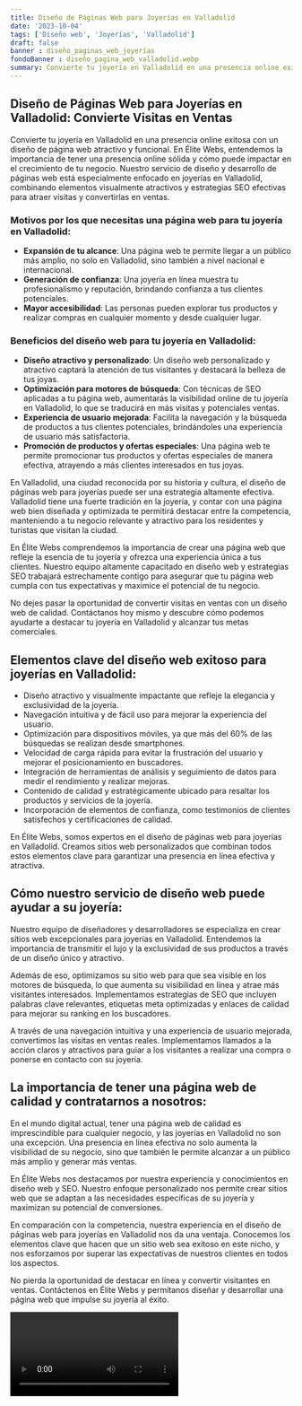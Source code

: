 ```yaml
---
title: Diseño de Páginas Web para Joyerías en Valladolid
date: '2023-10-04'
tags: ['Diseño web', 'Joyerías', 'Valladolid']
draft: false
banner : diseño_paginas_web_joyerías
fondoBanner : diseño_pagina_web_valladolid.webp
summary: Convierte tu joyería en Valladolid en una presencia online exitosa con un diseño de página web atractivo y funcional. En Élite Webs, entendemos la importancia de tener una presencia online sólida y cómo puede impactar en el crecimiento de tu negocio. Nuestro servicio de diseño y desarrollo de páginas web está especialmente enfocado en joyerías en Valladolid, combinando elementos visualmente atractivos y estrategias SEO efectivas para atraer visitas y convertirlas en ventas.
---
```


## Diseño de Páginas Web para Joyerías en Valladolid: Convierte Visitas en Ventas

Convierte tu joyería en Valladolid en una presencia online exitosa con un diseño de página web atractivo y funcional. En Élite Webs, entendemos la importancia de tener una presencia online sólida y cómo puede impactar en el crecimiento de tu negocio. Nuestro servicio de diseño y desarrollo de páginas web está especialmente enfocado en joyerías en Valladolid, combinando elementos visualmente atractivos y estrategias SEO efectivas para atraer visitas y convertirlas en ventas.

### Motivos por los que necesitas una página web para tu joyería en Valladolid:
- **Expansión de tu alcance**: Una página web te permite llegar a un público más amplio, no solo en Valladolid, sino también a nivel nacional e internacional. 
- **Generación de confianza**: Una joyería en línea muestra tu profesionalismo y reputación, brindando confianza a tus clientes potenciales.
- **Mayor accesibilidad**: Las personas pueden explorar tus productos y realizar compras en cualquier momento y desde cualquier lugar.

### Beneficios del diseño web para tu joyería en Valladolid:
- **Diseño atractivo y personalizado**: Un diseño web personalizado y atractivo captará la atención de tus visitantes y destacará la belleza de tus joyas.
- **Optimización para motores de búsqueda**: Con técnicas de SEO aplicadas a tu página web, aumentarás la visibilidad online de tu joyería en Valladolid, lo que se traducirá en más visitas y potenciales ventas.
- **Experiencia de usuario mejorada**: Facilita la navegación y la búsqueda de productos a tus clientes potenciales, brindándoles una experiencia de usuario más satisfactoria.
- **Promoción de productos y ofertas especiales**: Una página web te permite promocionar tus productos y ofertas especiales de manera efectiva, atrayendo a más clientes interesados en tus joyas.

En Valladolid, una ciudad reconocida por su historia y cultura, el diseño de páginas web para joyerías puede ser una estrategia altamente efectiva. Valladolid tiene una fuerte tradición en la joyería, y contar con una página web bien diseñada y optimizada te permitirá destacar entre la competencia, manteniendo a tu negocio relevante y atractivo para los residentes y turistas que visitan la ciudad.

En Élite Webs comprendemos la importancia de crear una página web que refleje la esencia de tu joyería y ofrezca una experiencia única a tus clientes. Nuestro equipo altamente capacitado en diseño web y estrategias SEO trabajará estrechamente contigo para asegurar que tu página web cumpla con tus expectativas y maximice el potencial de tu negocio.

No dejes pasar la oportunidad de convertir visitas en ventas con un diseño web de calidad. Contáctanos hoy mismo y descubre cómo podemos ayudarte a destacar tu joyería en Valladolid y alcanzar tus metas comerciales.

<GifSeo />

<Cta />

## Elementos clave del diseño web exitoso para joyerías en Valladolid:

- Diseño atractivo y visualmente impactante que refleje la elegancia y exclusividad de la joyería.
- Navegación intuitiva y de fácil uso para mejorar la experiencia del usuario.
- Optimización para dispositivos móviles, ya que más del 60% de las búsquedas se realizan desde smartphones.
- Velocidad de carga rápida para evitar la frustración del usuario y mejorar el posicionamiento en buscadores.
- Integración de herramientas de análisis y seguimiento de datos para medir el rendimiento y realizar mejoras.
- Contenido de calidad y estratégicamente ubicado para resaltar los productos y servicios de la joyería.
- Incorporación de elementos de confianza, como testimonios de clientes satisfechos y certificaciones de calidad.

En Élite Webs, somos expertos en el diseño de páginas web para joyerías en Valladolid. Creamos sitios web personalizados que combinan todos estos elementos clave para garantizar una presencia en línea efectiva y atractiva.

## Cómo nuestro servicio de diseño web puede ayudar a su joyería:

Nuestro equipo de diseñadores y desarrolladores se especializa en crear sitios web excepcionales para joyerías en Valladolid. Entendemos la importancia de transmitir el lujo y la exclusividad de sus productos a través de un diseño único y atractivo.

Además de eso, optimizamos su sitio web para que sea visible en los motores de búsqueda, lo que aumenta su visibilidad en línea y atrae más visitantes interesados. Implementamos estrategias de SEO que incluyen palabras clave relevantes, etiquetas meta optimizadas y enlaces de calidad para mejorar su ranking en los buscadores.

A través de una navegación intuitiva y una experiencia de usuario mejorada, convertimos las visitas en ventas reales. Implementamos llamados a la acción claros y atractivos para guiar a los visitantes a realizar una compra o ponerse en contacto con su joyería.

## La importancia de tener una página web de calidad y contratarnos a nosotros:

En el mundo digital actual, tener una página web de calidad es imprescindible para cualquier negocio, y las joyerías en Valladolid no son una excepción. Una presencia en línea efectiva no solo aumenta la visibilidad de su negocio, sino que también le permite alcanzar a un público más amplio y generar más ventas.

En Élite Webs nos destacamos por nuestra experiencia y conocimientos en diseño web y SEO. Nuestro enfoque personalizado nos permite crear sitios web que se adaptan a las necesidades específicas de su joyería y maximizan su potencial de conversiones.

En comparación con la competencia, nuestra experiencia en el diseño de páginas web para joyerías en Valladolid nos da una ventaja. Conocemos los elementos clave que hacen que un sitio web sea exitoso en este nicho, y nos esforzamos por superar las expectativas de nuestros clientes en todos los aspectos.

No pierda la oportunidad de destacar en línea y convertir visitantes en ventas. Contáctenos en Élite Webs y permítanos diseñar y desarrollar una página web que impulse su joyería al éxito.

<Video />

<CtaBot job='Joyerías' city='Valladolid'/>

<Gmaps query='Valladolid+españa+maps' />